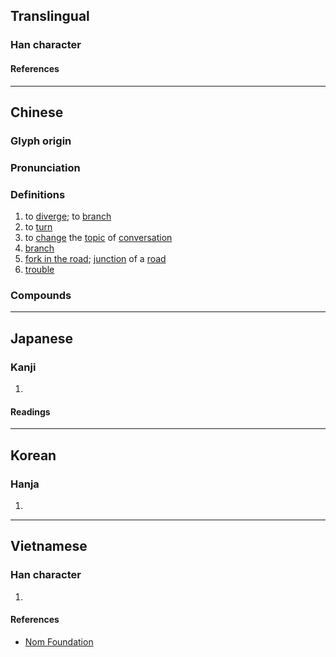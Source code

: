 {{character info}}
==Translingual==

===Han character===
{{Han char|rn=46|rad=山|as=04|sn=7|four=80772|canj=CSHU|ids=⿱分山}}

====References====
{{Han ref|kx=0308.330|dkj=07944|dj=0608.130|hdz=10764.020|uh=5C94}}

----

==Chinese==
{{zh-forms}}

===Glyph origin===
{{Han compound|分|山|ls=ic|t1=split; division|t2=mountain}}

===Pronunciation===
{{zh-pron
|m=chà,er=y
|m_note=Erhuayin is chiefly for the noun senses
|c=caa3
|mn=ml:chha/qz,tw,xm:chhe/zz:chhee
|mn_note=chha - literary; chhe/chhee - vernacular
|mc=y
|oc=y
|cat=v,n
}}

===Definitions===
{{zh-hanzi}}

# to [[diverge]]; to [[branch]]
# to [[turn]]
# to [[change]] the [[topic]] of [[conversation]]
# [[branch]] {{q|of a river}}
# [[fork in the road]]; [[junction]] of a [[road]]
# [[trouble]]

===Compounds===
{{zh-der|出岔子|岔兒|亂岔岔|岔路|岔劈兒|岔曲|三岔路口|岔開|分岔|出岔|岔眼|交岔路口|岔子|三岔路|八岔|弄岔|岔批兒|岔氣|岔換|岔口|岔錯|岔道|岔流|出岔兒|打岔|挑斜岔兒|找岔子|拿岔兒|搭岔兒|眼岔|扳岔子|旁岔兒|答岔兒|說岔|三岔}}

{{zh-cat|Advanced}}

----

==Japanese==

===Kanji===
{{ja-kanji|grade=|rs=山04}}

# {{rfdef|ja|sort=山04}}

====Readings====
{{ja-readings
|on=さ, た, ふん
|kun=まちがう, くいちがう
}}

----

==Korean==

===Hanja===
{{ko-hanja|차}}

# {{rfdef|ko|sort=山04}}

----

==Vietnamese==

===Han character===
{{vi-readings|rs=山04|reading=xá}}

# {{rfdef|vi|sort=山04}}

====References====
* [http://nomfoundation.org/common/nom_details.php?codepoint=5c94 Nom Foundation]
